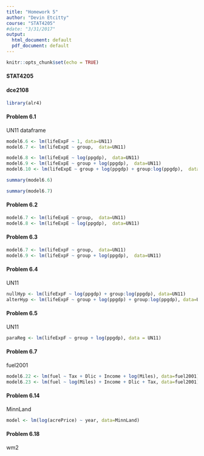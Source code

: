 ```yaml
---
title: "Homework 5"
author: "Devin Etcitty"
course: "STAT4205"
#date: "3/31/2017"
output:
  html_document: default
  pdf_document: default
---
```


```r
knitr::opts_chunk$set(echo = TRUE)
```

#### STAT4205
#### dce2108


```r
library(alr4)
```

<!--- --->

#### Problem 6.1
<!--- F-test multiple models --->
UN11 dataframe
```r

model6.6 <- lm(lifeExpF ~ 1, data=UN11)
model6.7 <- lm(lifeExpE ~ group,  data=UN11)

model6.8 <- lm(lifeExpE ~ log(ppgdp),  data=UN11)
model6.9 <- lm(lifeExpE ~ group + log(ppgdp),  data=UN11)
model6.10 <- lm(lifeExpE ~ group + log(ppgdp) + group:log(ppgdp),  data=UN11)

summary(model6.6)

summary(model6.7)
```

#### Problem 6.2
<!--- No model between (6.7) vs (6.8) --->
```r
model6.7 <- lm(lifeExpE ~ group,  data=UN11)
model6.8 <- lm(lifeExpE ~ log(ppgdp),  data=UN11)
```



#### Problem 6.3
<!--- --->
```r
model6.7 <- lm(lifeExpF ~ group,  data=UN11)
model6.9 <- lm(lifeExpF ~ group + log(ppgdp),  data=UN11)

```


#### Problem 6.4
<!--- --->
UN11
```r
nullHyp <- lm(lifeExpF ~ log(ppgdp) + group:log(ppgdp), data=UN11)
alterHyp <- lm(lifeExpF ~ group + log(ppgdp) + group:log(ppgdp), data=UN11)
```



#### Problem 6.5
<!--- --->
UN11
```r
paraReg <- lm(lifeExpF ~ group + log(ppgdp), data = UN11)
```



#### Problem 6.7
<!--- --->
fuel2001
```r
model6.22 <- lm(fuel ~ Tax + Dlic + Income + log(Miles), data=fuel2001)
model6.23 <- lm(fuel ~ log(Miles) + Income + Dlic + Tax, data=fuel2001)
```


#### Problem 6.14
<!--- Testing for lack-of-fit --->
MinnLand
```r
model <- lm(log(acrePrice) ~ year, data=MinnLand)
```



#### Problem 6.18
<!--- Windmill data --->
wm2
```r

```

